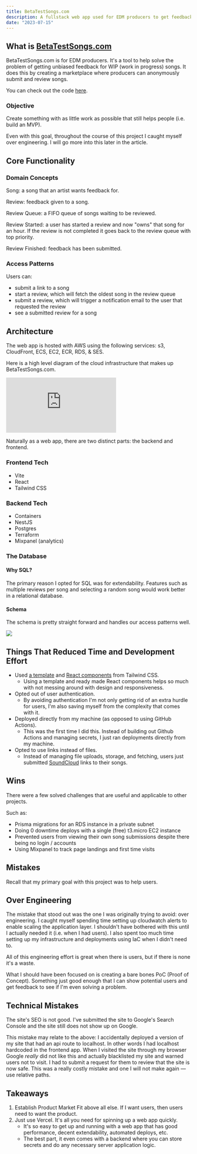 ```yaml
---
title: BetaTestSongs.com
description: A fullstack web app used for EDM producers to get feedback on their songs.
date: "2023-07-15"
---
```


## What is [BetaTestSongs.com](https://BetaTestSongs.com)

BetaTestSongs.com is for EDM producers. It's a tool to help solve the problem of getting unbiased feedback for WIP (work in progress) songs.
It does this by creating a marketplace where producers can anonymously submit and review songs.

You can check out the code [here](https://github.com/ericvtheg/beta-test-songs).

### Objective

Create something with as little work as possible that still helps people (i.e. build an MVP).

Even with this goal, throughout the course of this project I caught myself over engineering. I will go more into this later in the article.

## Core Functionality

### Domain Concepts

Song: a song that an artist wants feedback for.

Review: feedback given to a song.

Review Queue: a FIFO queue of songs waiting to be reviewed.

Review Started: a user has started a review and now "owns" that song for an hour. If the review is not completed it goes back to the review queue with top priority.

Review Finished: feedback has been submitted.

### Access Patterns

Users can:

- submit a link to a song
- start a review, which will fetch the oldest song in the review queue
- submit a review, which will trigger a notification email to the user that requested the review
- see a submitted review for a song

## Architecture

The web app is hosted with AWS using the following services: s3, CloudFront, ECS, EC2, ECR, RDS, & SES.

Here is a high level diagram of the cloud infrastructure that makes up BetaTestSongs.com.

<div
  style={{
    width: "660px",
    height: "340px",
    margin: "10px",
    position: "relative",
  }}
>
  <iframe
    allowfullscreen
    frameborder="0"
    style={{ width: "660px", height: "340px", "pointer-events": "none" }}
    src="https://lucid.app/documents/embedded/53942ca1-d74d-4190-a7e0-5b6f009ea749"
    id="TdCcGj3-CkVz"
  ></iframe>
</div>

Naturally as a web app, there are two distinct parts: the backend and frontend.

### Frontend Tech

- Vite
- React
- Tailwind CSS

### Backend Tech

- Containers
- NestJS
- Postgres
- Terraform
- Mixpanel (analytics)

### The Database

#### Why SQL?

The primary reason I opted for SQL was for extendability. Features such as multiple reviews per song and selecting a random song would work better in a relational database.

#### Schema

The schema is pretty straight forward and handles our access patterns well.

![](/betatestsongs_schema.png)

## Things That Reduced Time and Development Effort

- Used [a template](https://tailwindui.com/components/marketing/sections/heroes) and [React components](https://tailwindui.com/components/application-ui/overlays/modals) from Tailwind CSS.
  - Using a template and ready made React components helps so much with not messing around with design and responsiveness.
- Opted out of user authentication.
  - By avoiding authentication I'm not only getting rid of an extra hurdle for users, I'm also saving myself from the complexity that comes with it.
- Deployed directly from my machine (as opposed to using GitHub Actions).
  - This was the first time I did this. Instead of building out Github Actions and managing secrets, I just ran deployments directly from my machine.
- Opted to use links instead of files.
  - Instead of managing file uploads, storage, and fetching, users just submitted [SoundCloud](https://soundcloud.com) links to their songs.

## Wins

There were a few solved challenges that are useful and applicable to other projects.

Such as:

- Prisma migrations for an RDS instance in a private subnet
- Doing 0 downtime deploys with a single (free) t3.micro EC2 instance
- Prevented users from viewing their own song submissions despite there being no login / accounts
- Using Mixpanel to track page landings and first time visits

## Mistakes

Recall that my primary goal with this project was to help users.

## Over Engineering

The mistake that stood out was the one I was originally trying to avoid: over engineering.
I caught myself spending time setting up cloudwatch alerts to enable scaling the application layer.
I shouldn't have bothered with this until I actually needed it (i.e. when I had users).
I also spent too much time setting up my infrastructure and deployments using IaC when I didn't need to.

All of this engineering effort is great when there is users, but if there is none it's a waste.

What I should have been focused on is creating a bare bones PoC (Proof of Concept). Something just good enough that I can show potential users and get feedback to see if I'm even solving a problem.

## Technical Mistakes

The site's SEO is not good. I've submitted the site to Google's Search Console and the site still does not show up on Google.

This mistake may relate to the above: I accidentally deployed a version of my site that had an api route to localhost. In other words I had localhost hardcoded in the frontend app.
When I visited the site through my browser Google _really_ did not like this and actually blacklisted my site and warned users not to visit.
I had to submit a request for them to review that the site is now safe. This was a really costly mistake and one I will not make again — use relative paths.

## Takeaways

1. Establish Product Market Fit above all else. If I want users, then users need to want the product.
2. Just use Vercel. It's all you need for spinning up a web app quickly.
   - It's so easy to get up and running with a web app that has good performance, decent extendability, automated deploys, etc.
   - The best part, it even comes with a backend where you can store secrets and do any necessary server application logic.

